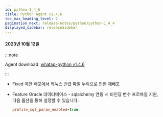 ```yaml
---
id: python-1_4_6
title: Python Agent v1.4.6
toc_max_heading_level: 2
pagination_next: release-notes/python/python-1_4_4
displayed_sidebar: releaseSidebar
---
```


#### 2023년 10월 12일

:::note

Agent download: [whatap-python v1.4.6](https://pypi.org/project/whatap-python/1.4.6/)

:::

- <Status>Fixed</Status> 이전 배포에서 리눅스 관련 파일 누락으로 인한 재배포

- <Status>Feature</Status> Oracle 데이터베이스 - sqlalchemy 연동 시 바인딩 변수 프로파일 지원, 다음 옵션을 통해 설정할 수 있습니다.

  ```ini title='whatap.conf'
  profile_sql_param_enabled=true
  ```